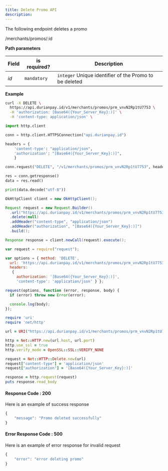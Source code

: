 ```yaml
---
title: Delete Promo API
description: 
---
```


<div class = 'right-component'></div>

<div class = 'left-side'>


The following endpoint deletes a promo

<url delete = ""><div class = "ib">/merchants/promos/:id</div></url>

</div>

<div class = 'full-side'>

<div class = 'left-side'>

**Path parameters**

| Field |	is required? |	Description |
| ----- | --------------- | ------------- |
| _id_ |	`mandatory` |	`integer` Unique identifier of the Promo to be deleted |

</div>

<div class = 'right-code'>

<MultiCodeBlock>

**Example**

```bash
curl -X DELETE \
  https://api.durianpay.id/v1/merchants/promos/prm_vnvN2Rp1tU7753 \
  -H 'authorization: [Base64({Your_Server_Key}:)]' \
  -H 'content-type: application/json' \
```

```python
import http.client

conn = http.client.HTTPSConnection("api.durianpay.id")

headers = {
    'content-type': "application/json",
    'authorization': "[Base64({Your_Server_Key}:)]",
    }

conn.request("DELETE", "/v1/merchants/promos/prm_vnvN2Rp1tU7753", headers=headers)

res = conn.getresponse()
data = res.read()

print(data.decode("utf-8"))
```

```java
OkHttpClient client = new OkHttpClient();

Request request = new Request.Builder()
  .url("https://api.durianpay.id/v1/merchants/promos/prm_vnvN2Rp1tU7753")
  .delete(null)
  .addHeader("content-type", "application/json")
  .addHeader("authorization", "[Base64({Your_Server_Key}:)]")
  .build();

Response response = client.newCall(request).execute();
```

```js
var request = require("request");

var options = { method: 'DELETE',
  url: 'https://api.durianpay.id/v1/merchants/promos/prm_vnvN2Rp1tU7753',
  headers: 
   { 
     authorization: '[Base64({Your_Server_Key}:)]',
     'content-type': 'application/json' } };

request(options, function (error, response, body) {
  if (error) throw new Error(error);

  console.log(body);
});

```

```ruby
require 'uri'
require 'net/http'

url = URI("https://api.durianpay.id/v1/merchants/promos/prm_vnvN2Rp1tU7753")

http = Net::HTTP.new(url.host, url.port)
http.use_ssl = true
http.verify_mode = OpenSSL::SSL::VERIFY_NONE

request = Net::HTTP::Delete.new(url)
request["content-type"] = 'application/json'
request["authorization"] = '[Base64({Your_Server_Key}:)]'

response = http.request(request)
puts response.read_body
```

</MultiCodeBlock>

</div>

</div>

<div class = 'right-code ml-60'>

#### Response Code : 200 
Here is an example of success response

```js
{
    "message": "Promo deleted successfully"
}
```

#### Error Response Code : 500
Here is an example of error response for invalid request

```js
{
    "error": "error deleting promo"
}
```

</div>